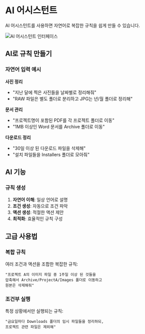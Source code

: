 # AI 어시스턴트

AI 어시스턴트를 사용하면 자연어로 복잡한 규칙을 쉽게 만들 수 있습니다.

![AI 어시스턴트 인터페이스](/docs/images/ai-assistant.png)

## AI로 규칙 만들기

### 자연어 입력 예시

**사진 정리**
- "지난 달에 찍은 사진들을 날짜별로 정리해줘"
- "RAW 파일은 별도 폴더로 분리하고 JPG는 년/월 폴더로 정리해"

**문서 관리**
- "프로젝트명이 포함된 PDF를 각 프로젝트 폴더로 이동"
- "1MB 이상인 Word 문서를 Archive 폴더로 이동"

**다운로드 정리**
- "30일 이상 된 다운로드 파일을 삭제해"
- "설치 파일들을 Installers 폴더로 모아줘"

## AI 기능

### 규칙 생성
1. **자연어 이해**: 일상 언어로 설명
2. **조건 생성**: 자동으로 조건 파악
3. **액션 생성**: 적절한 액션 제안
4. **최적화**: 효율적인 규칙 구성

## 고급 사용법

### 복합 규칙
여러 조건과 액션을 조합한 복잡한 규칙:
```
"프로젝트 A의 이미지 파일 중 1주일 이상 된 것들을
압축해서 Archive/ProjectA/Images 폴더로 이동하고
원본은 삭제해줘"
```

### 조건부 실행
특정 상황에서만 실행되는 규칙:
```
"금요일마다 Downloads 폴더의 임시 파일들을 정리하되,
프로젝트 관련 파일은 제외해"
```